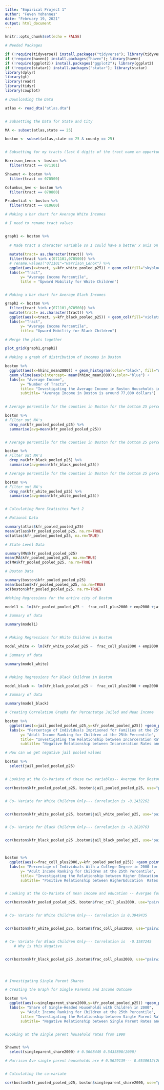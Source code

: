```yaml
---
title: "Empirical Project 1"
author: "Feven Yohannes"
date: "February 19, 2021"
output: html_document
---
```


```r
knitr::opts_chunk$set(echo = FALSE)

# Needed Packages

if (!require(tidyverse)) install.packages("tidyverse"); library(tidyverse)
if (!require(haven)) install.packages("haven"); library(haven)
if (!require(ggplot2)) install.packages("ggplot2"); library(ggplot2)
if (!require(statar)) install.packages("statar"); library(statar)
library(dplyr)
library(gt)
library(readr)
library(tidyr)
library(cowplot)

```


```r

# Downloading the Data 

atlas <- read_dta("atlas.dta")


# Subsetting the Data for State and City

MA <- subset(atlas,state == 25)

boston <- subset(atlas,state == 25 & county == 25)


# Subsetting for my tracts (last 6 digits of the tract name on opportunity atlas)

Harrison_Lenox <- boston %>%
  filter(tract == 071101)

Shawmut <- boston %>%
  filter(tract == 070500)

Columbus_Ave <- boston %>%
  filter(tract == 070800)

Prudential <- boston %>%
  filter(tract == 010600)


```


```r

# Making a bar chart for Average White Incomes

# I need to rename tract values 


graph1 <- boston %>%
  
  # Made tract a character variable so I could have a better x axis on the graph 
  
  mutate(tract= as.character(tract)) %>%
  filter(tract %in% c(071101,070500)) %>%
  # rename.values("071101"="Harrison_Lenox") %>%
  ggplot(aes(x=tract, y=kfr_white_pooled_p25)) + geom_col(fill="skyblue2") +
  labs(x="Tract", 
       y= "Average Income Percentile",
       title = "Upward Mobility for White Children")


# Making a bar chart for Average Black Incomes

graph2 <- boston %>%
  filter(tract %in% c(071101,070500)) %>%
  mutate(tract= as.character(tract)) %>%
  ggplot(aes(x=tract, y=kfr_black_pooled_p25)) + geom_col(fill="violetred") +
  labs(x="Tract", 
       y= "Average Income Percentile",
       title= "Upward Mobility for Black Children")

# Merge the plots together

plot_grid(graph1,graph2)

```
```r

# Making a graph of distribution of incomes in Boston

boston %>%
  ggplot(aes(x=hhinc_mean2000)) + geom_histogram(color="black", fill="white") +
  geom_vline(aes(xintercept= mean(hhinc_mean2000)),color="blue") +
  labs(x= "Average Income",
       y= "Number of Tracts",
       title= "Investigating the Average Income in Boston Households in 2000",
       subtitle= "Average Income in Boston is around 77,000 dollars")
  


```





```r

# Average percentile for the counties in Boston for the bottom 25 percentile is 43.2 percent

boston %>%
# Filter out NA's 
  drop_na(kfr_pooled_pooled_p25) %>%
  summarise(avg=mean(kfr_pooled_pooled_p25))


# Average percentile for the counties in Boston for the bottom 25 percentile BLACK CHILDREN is 38.14 percent 

boston %>%
# Filter out NA's 
  drop_na(kfr_black_pooled_p25) %>%
  summarise(avg=mean(kfr_black_pooled_p25))

# Average percentile for the counties in Boston for the bottom 25 percentile WHITE CHILDREN is 49.69 percent

boston %>%
# Filter out NA's 
  drop_na(kfr_white_pooled_p25) %>%
  summarise(avg=mean(kfr_white_pooled_p25))



```


```r

# Calculating More Statisitcs Part 2

# National Data

summary(atlas$kfr_pooled_pooled_p25)
mean(atlas$kfr_pooled_pooled_p25, na.rm=TRUE)
sd(atlas$kfr_pooled_pooled_p25, na.rm=TRUE)

# State Level Data

summary(MA$kfr_pooled_pooled_p25)
mean(MA$kfr_pooled_pooled_p25, na.rm=TRUE)
sd(MA$kfr_pooled_pooled_p25, na.rm=TRUE)

# Boston Data

summary(boston$kfr_pooled_pooled_p25)
mean(boston$kfr_pooled_pooled_p25, na.rm=TRUE)
sd(boston$kfr_pooled_pooled_p25, na.rm=TRUE)
```

```r

#Making Regressions for the entire city of Boston 

model1 <- lm(kfr_pooled_pooled_p25 ~  frac_coll_plus2000 + emp2000 +jail_pooled_pooled_p25, data= boston)

# Summary of data

summary(model1)


# Making Regressions for White Children in Boston 

model_white <- lm(kfr_white_pooled_p25 ~  frac_coll_plus2000 + emp2000 +jail_pooled_pooled_p25, data= boston)

# Summary of data

summary(model_white)


# Making Regressions for Black Children in Boston 

model_black <- lm(kfr_black_pooled_p25 ~  frac_coll_plus2000 + emp2000 +jail_pooled_pooled_p25, data= boston)

# Summary of data

summary(model_black)

```
```r


# Creating Correlation Graphs for Percentatge Jailed and Mean Income 

boston %>%
  ggplot(aes(x=jail_pooled_pooled_p25,y=kfr_pooled_pooled_p25)) +geom_point() +geom_smooth(method="lm") +
  labs(x= "Percentage of Individuals Imprisoned for Families at the 25th Percentile",
       y= "Adult Income Ranking for Children at the 25th Percentile",
       title= "Investigating the Relationship between Incarceration Rates and Average Income in Boston",
       subtitle= "Negative Relationship between Incarceration Rates and Upward Mobility")

# How can we get negative jail pooled values

boston %>%
  select(jail_pooled_pooled_p25)


# Looking at the Co-Variate of these two variables-- Avergae for Boston -- Correlation is -0.1769983

cor(boston$kfr_pooled_pooled_p25, boston$jail_pooled_pooled_p25, use="pairwise.complete.obs")


# Co- Variate for White Children Only--- Correlation is -0.1432262


cor(boston$kfr_white_pooled_p25, boston$jail_white_pooled_p25, use="pairwise.complete.obs")


# Co- Variate for Black Children Only--- Correlation is -0.2620763


cor(boston$kfr_black_pooled_p25 ,boston$jail_black_pooled_p25, use="pairwise.complete.obs")




```
```r

boston %>%
  ggplot(aes(x=frac_coll_plus2000,y=kfr_pooled_pooled_p25)) +geom_point() +geom_smooth(method="lm") +
  labs(x= "Percentage of Individuals With a College Degree in 2000 for Families at the 25th Percentile",
       y= "Adult Income Ranking for Children at the 25th Percentile",
       title= "Investigating the Relationship between Higher Education Rates Rates and Average Income in Boston",
       subtitle= "Positive Relationship between HigherEducation  Rates and Upward Mobility")


# Looking at the Co-Variate of mean income and education -- Avergae for Boston -- Correlation is 0.3119923

cor(boston$kfr_pooled_pooled_p25, boston$frac_coll_plus2000, use="pairwise.complete.obs")


# Co- Variate for White Children Only--- Correlation is 0.3949435


cor(boston$kfr_white_pooled_p25, boston$frac_coll_plus2000, use="pairwise.complete.obs")


# Co- Variate for Black Children Only--- Correlation is  -0.1587245
    # Why is this Negative


cor(boston$kfr_black_pooled_p25 ,boston$frac_coll_plus2000, use="pairwise.complete.obs")




```
```r

```


```r

# Investigating Single Parent Shares

# Creating the Graph for Single Parents and Income Outcome

boston %>%
  ggplot(aes(x=singleparent_share2000,y=kfr_pooled_pooled_p25)) +geom_point() + geom_smooth(method="lm") +
  labs(x= "Share of Single-Headed Households with Children in 2000",
       y= "Adult Income Ranking for Children at the 25th Percentile",
       title= "Investigating the Relationship between Single Parent Rates Rates Rates and Average Income in Boston",
       subtitle= "Negative Relationship between Single Parent Rates and Upward Mobility")


#Looking at the single parent household rates from 1990


Shawmut %>%
  select(singleparent_share2000) # 0.5668449 0.5435898(2000)

# Harrison Ave single parent households are # 0.5629139--- 0.6530612(2000)


# Calculating the co-variate

cor(boston$kfr_pooled_pooled_p25, boston$singleparent_share2000, use="pairwise.complete.obs")



```

